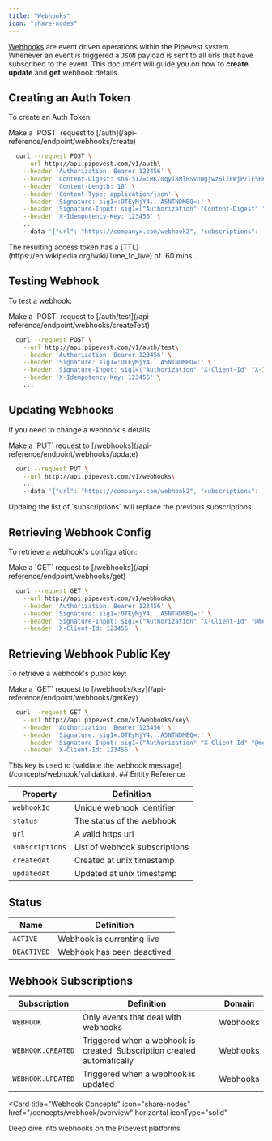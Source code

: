 ```yaml
---
title: "Webhooks"
icon: "share-nodes"
---
```


[Webhooks](/concepts/webhook/overview) are event driven operations within the Pipevest system.
Whenever an event is triggered a `JSON` payload is sent to all urls that have subscribed to the event.
This document will guide you on how to **create**, **update** and **get** webhook details.

## Creating an Auth Token

To create an Auth Token:

<Tip>
  Make a `POST` request to [/auth](/api-reference/endpoint/webhooks/create)
</Tip>

```bash
  curl --request POST \
    --url http://api.pipevest.com/v1/auth\
    --header 'Authorization: Bearer 123456' \
    --header 'Content-Digest: sha-512=:RK/0qy18MlBSVnWgjwz6lZEWjP/lF5HF9bvEF8FabDg=:' \
    --header 'Content-Length: 18' \
    --header 'Content-Type: application/json' \
    --header 'Signature: sig1=:OTEyMjY4...A5NTNDMEQ=:' \
    --header 'Signature-Input: sig1=("Authorization" "Content-Digest" "Content-Length" "Content-Type" "X-Client-Id" "X-Idempotency-Key" "@method" "@target-uri" "@path" "@query");keyid="staging-pipevest-ed25519";created=1732893484;expires=1732893584' \
    --header 'X-Idempotency-Key: 123456' \
    ...
    --data '{"url": "https://companyx.com/webhook2", "subscriptions": ["ALL"]}'

```

<Note>
  The resulting access token has a
  [TTL](https://en.wikipedia.org/wiki/Time_to_live) of `60 mins`.
</Note>

## Testing Webhook

To test a webhook:

<Tip>
  Make a `POST` request to
  [/auth/test](/api-reference/endpoint/webhooks/createTest)
</Tip>

```bash
  curl --request POST \
    --url http://api.pipevest.com/v1/auth/test\
    --header 'Authorization: Bearer 123456' \
    --header 'Signature: sig1=:OTEyMjY4...A5NTNDMEQ=:' \
    --header 'Signature-Input: sig1=("Authorization" "X-Client-Id" "X-Idempotency-Key" "@method" "@target-uri" "@path" "@query");keyid="staging-pipevest-ed25519";created=1732893484;expires=1732893584' \
    --header 'X-Idempotency-Key: 123456' \
    ...
```

## Updating Webhooks

If you need to change a webhook's details:

<Tip>
  Make a `PUT` request to [/webhooks](/api-reference/endpoint/webhooks/update)
</Tip>

```bash
  curl --request PUT \
    --url http://api.pipevest.com/v1/webhooks\
    ...
    --data '{"url": "https://companyx.com/webhook2", "subscriptions": ["ACCOUNT"]}'
```

<Warning>
  Updaing the list of `subscriptions` will replace the previous subscriptions.
</Warning>

## Retrieving Webhook Config

To retrieve a webhook's configuration:

<Tip>
  Make a `GET` request to [/webhooks](/api-reference/endpoint/webhooks/get)
</Tip>

```bash
  curl --request GET \
    --url http://api.pipevest.com/v1/webhooks\
    --header 'Authorization: Bearer 123456' \
    --header 'Signature: sig1=:OTEyMjY4...A5NTNDMEQ=:' \
    --header 'Signature-Input: sig1=("Authorization" "X-Client-Id" "@method" "@target-uri" "@path" "@query");keyid="staging-pipevest-ed25519";created=1732893484;expires=1732893584' \
    --header 'X-Client-Id: 123456' \
```

## Retrieving Webhook Public Key

To retrieve a webhook's public key:

<Tip>
  Make a `GET` request to
  [/webhooks/key](/api-reference/endpoint/webhooks/getKey)
</Tip>

```bash
  curl --request GET \
    --url http://api.pipevest.com/v1/webhooks/key\
    --header 'Authorization: Bearer 123456' \
    --header 'Signature: sig1=:OTEyMjY4...A5NTNDMEQ=:' \
    --header 'Signature-Input: sig1=("Authorization" "X-Client-Id" "@method" "@target-uri" "@path" "@query");keyid="staging-pipevest-ed25519";created=1732893484;expires=1732893584' \
    --header 'X-Client-Id: 123456' \
```

<Note>
  This key is used to [valdiate the webhook
  message](/concepts/webhook/validation).
</Note>
## Entity Reference

| Property        | Definition                    |
| --------------- | ----------------------------- |
| `webhookId`     | Unique webhook identifier     |
| `status`        | The status of the webhook     |
| `url`           | A valid https url             |
| `subscriptions` | List of webhook subscriptions |
| `createdAt`     | Created at unix timestamp     |
| `updatedAt`     | Updated at unix timestamp     |

## Status

| Name        | Definition                 |
| ----------- | -------------------------- |
| `ACTIVE`    | Webhook is currenting live |
| `DEACTIVED` | Webhook has been deactived |

## Webhook Subscriptions

| Subscription      | Definition                                                              | Domain   |
| ----------------- | ----------------------------------------------------------------------- | -------- |
| `WEBHOOK`         | Only events that deal with webhooks                                     | Webhooks |
| `WEBHOOK.CREATED` | Triggered when a webhook is created. Subscription created automatically | Webhooks |
| `WEBHOOK.UPDATED` | Triggered when a webhook is updated                                     | Webhooks |

<Card
  title="Webhook Concepts"
  icon="share-nodes"
  href="/concepts/webhook/overview"
  horizontal
  iconType="solid"
>
  Deep dive into webhooks on the Pipevest platforms
</Card>
